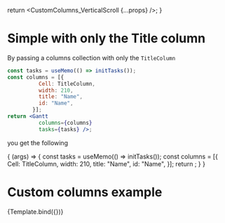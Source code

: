 


<Meta
  title="CustomColumns"
  component={Gantt}
/>

  return <CustomColumns_VerticalScroll {...props} />;
}

# Simple with only the Title column

By passing a columns collection with only the `TitleColumn`

```jsx
const tasks = useMemo(() => initTasks());
const columns = [{
          Cell: TitleColumn,
          width: 210,
          title: "Name",
          id: "Name",
        }];
return <Gantt
          columns={columns}
          tasks={tasks} />;
```

you get the following

<Canvas>
  <Story name="Simple with Title">
    {
      (args) => {
        const tasks = useMemo(() => initTasks());
        const columns = [{
          Cell: TitleColumn,
          width: 210,
          title: "Name",
          id: "Name",
        }];
        return <Gantt
          columns={columns}
          tasks={tasks} />;
      }
    }
  </Story>
</Canvas>

# Custom columns example

<Story name="CustomColumns_VerticalScroll">
  {Template.bind({})}
</Story>

